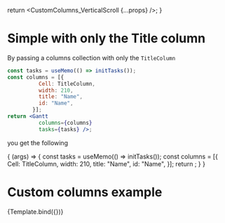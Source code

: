 


<Meta
  title="CustomColumns"
  component={Gantt}
/>

  return <CustomColumns_VerticalScroll {...props} />;
}

# Simple with only the Title column

By passing a columns collection with only the `TitleColumn`

```jsx
const tasks = useMemo(() => initTasks());
const columns = [{
          Cell: TitleColumn,
          width: 210,
          title: "Name",
          id: "Name",
        }];
return <Gantt
          columns={columns}
          tasks={tasks} />;
```

you get the following

<Canvas>
  <Story name="Simple with Title">
    {
      (args) => {
        const tasks = useMemo(() => initTasks());
        const columns = [{
          Cell: TitleColumn,
          width: 210,
          title: "Name",
          id: "Name",
        }];
        return <Gantt
          columns={columns}
          tasks={tasks} />;
      }
    }
  </Story>
</Canvas>

# Custom columns example

<Story name="CustomColumns_VerticalScroll">
  {Template.bind({})}
</Story>

